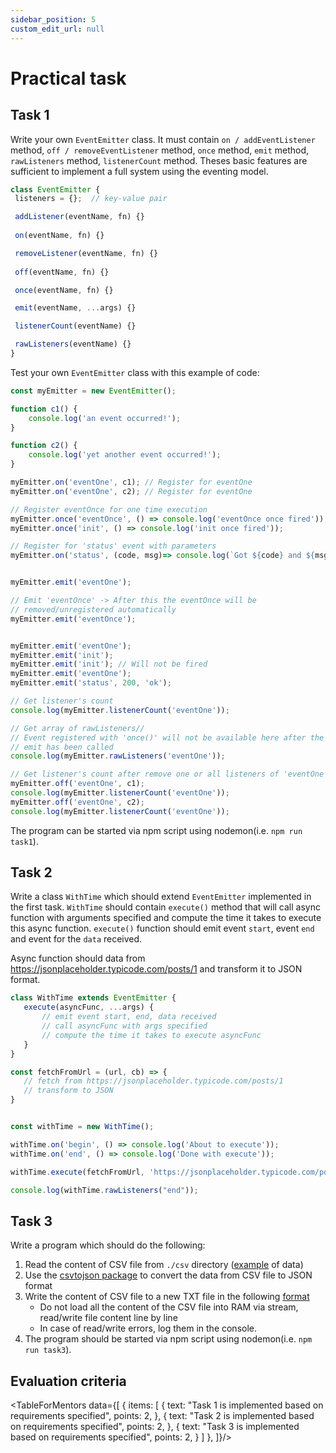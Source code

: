```yaml
---
sidebar_position: 5
custom_edit_url: null
---
```



# Practical task

## Task 1

Write your own `EventEmitter` class. It must contain `on / addEventListener` method, `off / removeEventListener` method, `once` method, `emit` method, `rawListeners` method, `listenerCount` method. Theses basic features are sufficient to implement a full system using the eventing model.


 ```js
class EventEmitter {
  listeners = {};  // key-value pair

  addListener(eventName, fn) {}
    
  on(eventName, fn) {}

  removeListener(eventName, fn) {}
    
  off(eventName, fn) {}

  once(eventName, fn) {}

  emit(eventName, ...args) {}

  listenerCount(eventName) {}

  rawListeners(eventName) {}
}
```

Test your own `EventEmitter` class with this example of code:


```js
const myEmitter = new EventEmitter();

function c1() {
    console.log('an event occurred!');
}

function c2() {
    console.log('yet another event occurred!');
}

myEmitter.on('eventOne', c1); // Register for eventOne
myEmitter.on('eventOne', c2); // Register for eventOne

// Register eventOnce for one time execution
myEmitter.once('eventOnce', () => console.log('eventOnce once fired'));
myEmitter.once('init', () => console.log('init once fired'));

// Register for 'status' event with parameters
myEmitter.on('status', (code, msg)=> console.log(`Got ${code} and ${msg}`));


myEmitter.emit('eventOne');

// Emit 'eventOnce' -> After this the eventOnce will be
// removed/unregistered automatically
myEmitter.emit('eventOnce');


myEmitter.emit('eventOne');
myEmitter.emit('init');
myEmitter.emit('init'); // Will not be fired
myEmitter.emit('eventOne');
myEmitter.emit('status', 200, 'ok');

// Get listener's count
console.log(myEmitter.listenerCount('eventOne'));

// Get array of rawListeners//
// Event registered with 'once()' will not be available here after the
// emit has been called
console.log(myEmitter.rawListeners('eventOne'));

// Get listener's count after remove one or all listeners of 'eventOne'
myEmitter.off('eventOne', c1);
console.log(myEmitter.listenerCount('eventOne'));
myEmitter.off('eventOne', c2);
console.log(myEmitter.listenerCount('eventOne'));
```

The program can be started via npm script using nodemon(i.e. `npm run task1`).

## Task 2

Write a class `WithTime` which should extend `EventEmitter` implemented in the first task.
`WithTime` should contain `execute()` method that will call async function with arguments specified and compute the time it takes to execute this async function.
`execute()` function should emit event `start`, event `end` and event for the `data` received. 

Async function should data from https://jsonplaceholder.typicode.com/posts/1 and transform it to JSON format.


 ```js
class WithTime extends EventEmitter {
    execute(asyncFunc, ...args) {
        // emit event start, end, data received
        // call asyncFunc with args specified
        // compute the time it takes to execute asyncFunc
    }
}

const fetchFromUrl = (url, cb) => {
    // fetch from https://jsonplaceholder.typicode.com/posts/1
    // transform to JSON
}


const withTime = new WithTime();

withTime.on('begin', () => console.log('About to execute'));
withTime.on('end', () => console.log('Done with execute'));

withTime.execute(fetchFromUrl, 'https://jsonplaceholder.typicode.com/posts/1');

console.log(withTime.rawListeners("end"));
```

## Task 3

Write a program which should do the following: 
1. Read the content of CSV file from `./csv` directory ([example](https://epa.ms/nodejs19-hw1-ex1) of data)
2. Use the [csvtojson package](https://github.com/Keyang/node-csvtojson) to convert the data from CSV file to JSON format
3. Write the content of CSV file to a new TXT file in the following [format](https://epa.ms/nodejs19-hw1-ex2)
    - Do not load all the content of the CSV file into RAM via stream, read/write file content line by line
    - In case of read/write errors, log them in the console.
4. The program should be started via npm script using nodemon(i.e. `npm run task3`).

## Evaluation criteria

<TableForMentors data={[
  {
    items: [
      {
        text: "Task 1 is implemented based on requirements specified",
        points: 2,
      },
      {
        text: "Task 2 is implemented based on requirements specified",
        points: 2,
      },
      {
        text: "Task 3 is implemented based on requirements specified",
        points: 2,
      }
    ]
  },
]}/>